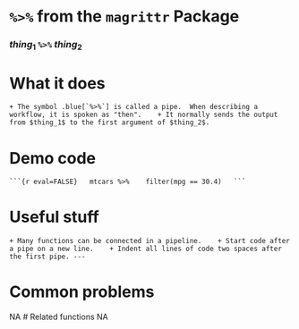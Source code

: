 # [`%>%`]{.blue} from the [`magrittr`]{.blue} Package	
###	 $thing_1$ [`%>%`]{.blue}  	 $thing_2$	{.center}
# What it does
	+ The symbol .blue[`%>%`] is called a pipe.  When describing a workflow, it is spoken as "then".	+ It normally sends the output from $thing_1$ to the first argument of $thing_2$.	
# Demo code
	```{r eval=FALSE}	mtcars %>%	  filter(mpg == 30.4)	```	
# Useful stuff
	+ Many functions can be connected in a pipeline.	+ Start code after a pipe on a new line.	+ Indent all lines of code two spaces after the first pipe.	---
# Common problems
NA
# Related functions
NA